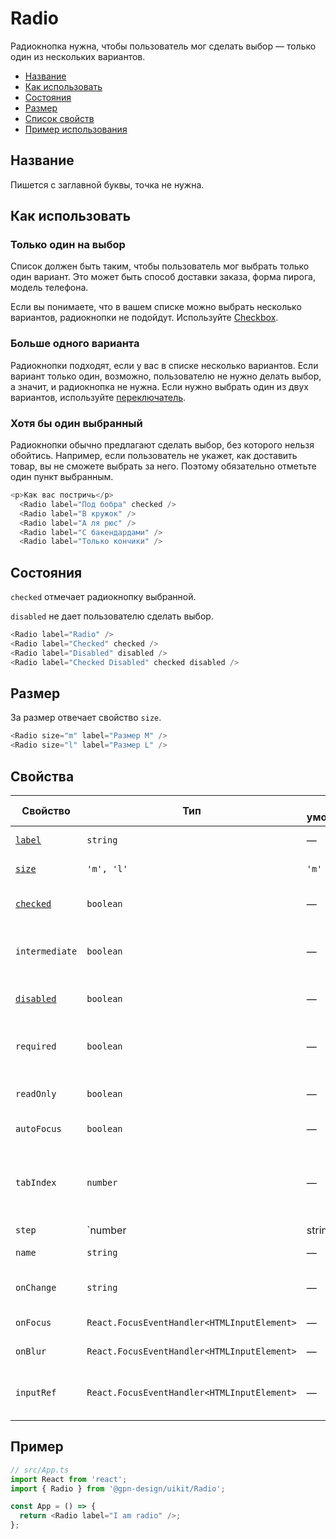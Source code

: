 
# Radio

Радиокнопка нужна, чтобы пользователь мог сделать выбор — только один из нескольких
вариантов.

- [Название](#название)
- [Как использовать](#как-использовать)
- [Состояния](#состояния)
- [Размер](#размер)
- [Список свойств](#свойства)
- [Пример использования](#пример)

## Название

Пишется с заглавной буквы, точка не нужна.

## Как использовать

### Только один на выбор

Список должен быть таким, чтобы пользователь мог выбрать только один вариант.
Это может быть способ доставки заказа, форма пирога, модель телефона.

Если вы понимаете, что в вашем списке можно выбрать несколько вариантов,
радиокнопки не подойдут. Используйте [Checkbox](#?path=/docs/components-checkbox--playground).

<RadioExampleOne />

### Больше одного варианта

Радиокнопки подходят, если у вас в списке несколько вариантов.
Если вариант только один, возможно, пользователю не нужно делать выбор,
а значит, и радиокнопка не нужна. Если нужно выбрать один из двух вариантов,
используйте [переключатель](#?path=/docs/components-switch--playground).

<RadioExampleMore />


### Хотя бы один выбранный

Радиокнопки обычно предлагают сделать выбор, без которого нельзя обойтись. Например,
если пользователь не укажет, как доставить товар, вы не сможете выбрать за него.
Поэтому обязательно отметьте один пункт выбранным.

<RadioExampleChecked />

```ts
<p>Как вас постричь</p>
  <Radio label="Под бобра" checked />
  <Radio label="В кружок" />
  <Radio label="А ля рюс" />
  <Radio label="С бакендардами" />
  <Radio label="Только кончики" />
```

## Состояния

`checked` отмечает радиокнопку выбранной.

`disabled` не дает пользователю сделать выбор.


<RadioExampleStatus />

```ts
<Radio label="Radio" />
<Radio label="Checked" checked />
<Radio label="Disabled" disabled />
<Radio label="Checked Disabled" checked disabled />
```


##  Размер

За размер отвечает свойство `size`.

<RadioExampleSize />

```ts
<Radio size="m" label="Размер M" />
<Radio size="l" label="Размер L" />
```

## Свойства

<!-- props:start -->

| Свойство         | Тип                                     | По умолчанию  | Описание                                     |
| ---------------- | --------------------------------------- | ------------- | -------------------------------------------- |
| [`label`](#название)|  `string`                            |   —           | Текст рядом с радиокнопкой    |
| [`size`](#размер)| `'m', 'l'`                              | `'m'`         | Размер радиокнопки                               |
| [`checked`](#состояния)| `boolean`                         | —             | Делает радиокнопку выбранной                 |
| `intermediate`   | `boolean`                               | —             | Показывает радиокнопку с неопределенным статусом |
| [`disabled`](#состояния)| `boolean`                        | —             | Делает радиокнопку неактивной                  |
| `required`       | `boolean`                               | —             | Такую радиокнопку обязательно нужно выбрать    |
| `readOnly`       | `boolean`                               | —             | Радиокнопка, которую нельзя поменять  |
| `autoFocus`      | `boolean`                               | —             | Переносит фокус на эту кнопку  |
| `tabIndex`       | `number`                                | —             | Порядковый номер при переходе между элементами интерфейса по клавише **tab**  |
| `step `          | `number | string`                       | —             |           |
| `name    `       | `string`                                | —             | Имя элемента в DOM |
| `onChange`       | `string`                               | —             | Действие при выборе радиокнопки  |
| `onFocus`        | `React.FocusEventHandler<HTMLInputElement>`| —             | Действие по фокусу   |
| `onBlur`         | `React.FocusEventHandler<HTMLInputElement>` | —             | Действие при потере фокуса   |
| `inputRef`       | `React.FocusEventHandler<HTMLInputElement>`| —          | Ссылка на корневой DOM-элемент этого компонента |

<!-- props:end -->

## Пример

```ts
// src/App.ts
import React from 'react';
import { Radio } from '@gpn-design/uikit/Radio';

const App = () => {
  return <Radio label="I am radio" />;
};
```
